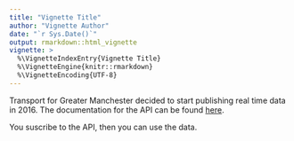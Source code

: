 ```yaml
---
title: "Vignette Title"
author: "Vignette Author"
date: "`r Sys.Date()`"
output: rmarkdown::html_vignette
vignette: >
  %\VignetteIndexEntry{Vignette Title}
  %\VignetteEngine{knitr::rmarkdown}
  %\VignetteEncoding{UTF-8}
---
```


Transport for Greater Manchester decided to start publishing real time data in 2016. The documentation for the API can be found [here](http://www.tfgm.com/Corporate/Informationwehold/Pages/Transparency-and-Open-Data.aspx).

You suscribe to the API, then you can use the data.


